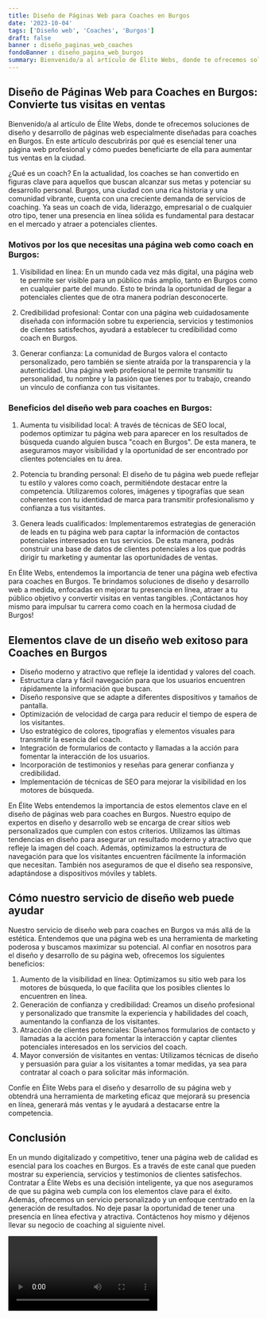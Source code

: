 ```yaml
---
title: Diseño de Páginas Web para Coaches en Burgos
date: '2023-10-04'
tags: ['Diseño web', 'Coaches', 'Burgos']
draft: false
banner : diseño_paginas_web_coaches
fondoBanner : diseño_pagina_web_burgos
summary: Bienvenido/a al artículo de Élite Webs, donde te ofrecemos soluciones de diseño y desarrollo de páginas web especialmente diseñadas para coaches en Burgos. En este artículo descubrirás por qué es esencial tener una página web profesional y cómo puedes beneficiarte de ella para aumentar tus ventas en la ciudad.
---
```


## Diseño de Páginas Web para Coaches en Burgos: Convierte tus visitas en ventas

Bienvenido/a al artículo de Élite Webs, donde te ofrecemos soluciones de diseño y desarrollo de páginas web especialmente diseñadas para coaches en Burgos. En este artículo descubrirás por qué es esencial tener una página web profesional y cómo puedes beneficiarte de ella para aumentar tus ventas en la ciudad.

¿Qué es un coach? En la actualidad, los coaches se han convertido en figuras clave para aquellos que buscan alcanzar sus metas y potenciar su desarrollo personal. Burgos, una ciudad con una rica historia y una comunidad vibrante, cuenta con una creciente demanda de servicios de coaching. Ya seas un coach de vida, liderazgo, empresarial o de cualquier otro tipo, tener una presencia en línea sólida es fundamental para destacar en el mercado y atraer a potenciales clientes.

### Motivos por los que necesitas una página web como coach en Burgos:

1. Visibilidad en línea: En un mundo cada vez más digital, una página web te permite ser visible para un público más amplio, tanto en Burgos como en cualquier parte del mundo. Esto te brinda la oportunidad de llegar a potenciales clientes que de otra manera podrían desconocerte.

2. Credibilidad profesional: Contar con una página web cuidadosamente diseñada con información sobre tu experiencia, servicios y testimonios de clientes satisfechos, ayudará a establecer tu credibilidad como coach en Burgos.

3. Generar confianza: La comunidad de Burgos valora el contacto personalizado, pero también se siente atraída por la transparencia y la autenticidad. Una página web profesional te permite transmitir tu personalidad, tu nombre y la pasión que tienes por tu trabajo, creando un vínculo de confianza con tus visitantes.

### Beneficios del diseño web para coaches en Burgos:

1. Aumenta tu visibilidad local: A través de técnicas de SEO local, podemos optimizar tu página web para aparecer en los resultados de búsqueda cuando alguien busca "coach en Burgos". De esta manera, te aseguramos mayor visibilidad y la oportunidad de ser encontrado por clientes potenciales en tu área.

2. Potencia tu branding personal: El diseño de tu página web puede reflejar tu estilo y valores como coach, permitiéndote destacar entre la competencia. Utilizaremos colores, imágenes y tipografías que sean coherentes con tu identidad de marca para transmitir profesionalismo y confianza a tus visitantes.

3. Genera leads cualificados: Implementaremos estrategias de generación de leads en tu página web para captar la información de contactos potenciales interesados en tus servicios. De esta manera, podrás construir una base de datos de clientes potenciales a los que podrás dirigir tu marketing y aumentar las oportunidades de ventas.

En Élite Webs, entendemos la importancia de tener una página web efectiva para coaches en Burgos. Te brindamos soluciones de diseño y desarrollo web a medida, enfocadas en mejorar tu presencia en línea, atraer a tu público objetivo y convertir visitas en ventas tangibles. ¡Contáctanos hoy mismo para impulsar tu carrera como coach en la hermosa ciudad de Burgos!

<GifSeo />

<Cta />

## Elementos clave de un diseño web exitoso para Coaches en Burgos

- Diseño moderno y atractivo que refleje la identidad y valores del coach.
- Estructura clara y fácil navegación para que los usuarios encuentren rápidamente la información que buscan.
- Diseño responsive que se adapte a diferentes dispositivos y tamaños de pantalla.
- Optimización de velocidad de carga para reducir el tiempo de espera de los visitantes.
- Uso estratégico de colores, tipografías y elementos visuales para transmitir la esencia del coach.
- Integración de formularios de contacto y llamadas a la acción para fomentar la interacción de los usuarios.
- Incorporación de testimonios y reseñas para generar confianza y credibilidad.
- Implementación de técnicas de SEO para mejorar la visibilidad en los motores de búsqueda.

En Élite Webs entendemos la importancia de estos elementos clave en el diseño de páginas web para coaches en Burgos. Nuestro equipo de expertos en diseño y desarrollo web se encarga de crear sitios web personalizados que cumplen con estos criterios. Utilizamos las últimas tendencias en diseño para asegurar un resultado moderno y atractivo que refleje la imagen del coach. Además, optimizamos la estructura de navegación para que los visitantes encuentren fácilmente la información que necesitan. También nos aseguramos de que el diseño sea responsive, adaptándose a dispositivos móviles y tablets.

## Cómo nuestro servicio de diseño web puede ayudar

Nuestro servicio de diseño web para coaches en Burgos va más allá de la estética. Entendemos que una página web es una herramienta de marketing poderosa y buscamos maximizar su potencial. Al confiar en nosotros para el diseño y desarrollo de su página web, ofrecemos los siguientes beneficios:

1. Aumento de la visibilidad en línea: Optimizamos su sitio web para los motores de búsqueda, lo que facilita que los posibles clientes lo encuentren en línea.
2. Generación de confianza y credibilidad: Creamos un diseño profesional y personalizado que transmite la experiencia y habilidades del coach, aumentando la confianza de los visitantes.
3. Atracción de clientes potenciales: Diseñamos formularios de contacto y llamadas a la acción para fomentar la interacción y captar clientes potenciales interesados en los servicios del coach.
4. Mayor conversión de visitantes en ventas: Utilizamos técnicas de diseño y persuasión para guiar a los visitantes a tomar medidas, ya sea para contratar al coach o para solicitar más información.

Confíe en Élite Webs para el diseño y desarrollo de su página web y obtendrá una herramienta de marketing eficaz que mejorará su presencia en línea, generará más ventas y le ayudará a destacarse entre la competencia.

## Conclusión

En un mundo digitalizado y competitivo, tener una página web de calidad es esencial para los coaches en Burgos. Es a través de este canal que pueden mostrar su experiencia, servicios y testimonios de clientes satisfechos. Contratar a Élite Webs es una decisión inteligente, ya que nos aseguramos de que su página web cumpla con los elementos clave para el éxito. Además, ofrecemos un servicio personalizado y un enfoque centrado en la generación de resultados. No deje pasar la oportunidad de tener una presencia en línea efectiva y atractiva. Contáctenos hoy mismo y déjenos llevar su negocio de coaching al siguiente nivel.

<Video />

<CtaBot job='Coaches' city='Burgos'/>

<Gmaps query='Burgos+españa+maps' />
